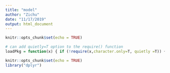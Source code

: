 ```yaml
---
title: "model"
author: "Zichu"
date: "11/17/2019"
output: html_document
---
```


```r
knitr::opts_chunk$set(echo = TRUE)
```

```r
# can add quietly=T option to the require() function
loadPkg = function(x) { if (!require(x,character.only=T, quietly =T)) { install.packages(x,dep=T,repos="http://cran.us.r-project.org"); if(!require(x,character.only=T)) stop("Package not found") } }
```

```r
knitr::opts_chunk$set(echo = TRUE)
library("dplyr")
```
